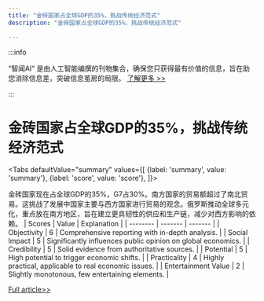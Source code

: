 ```yaml
---
title: "金砖国家占全球GDP的35%，挑战传统经济范式"
description: "金砖国家占全球GDP的35%，挑战传统经济范式"

---
```



:::info

“智闻AI“ 是由人工智能编撰的刊物集合，确保您只获得最有价值的信息，旨在助您消除信息差，突破信息茧房的局限。  [了解更多 >>](/)

:::

# 金砖国家占全球GDP的35%，挑战传统经济范式


<Tabs
	defaultValue="summary"
	values={[
	{label: 'summary', value: 'summary'},
	{label: 'score', value: 'score'},
]}>
<TabItem value="summary">


金砖国家现在占全球GDP的35%，G7占30%。南方国家的贸易额超过了南北贸易。这挑战了发展中国家主要与西方国家进行贸易的观念。俄罗斯推动全球多元化，重点放在南方地区，旨在建立更具韧性的供应和生产链，减少对西方影响的依赖。
</TabItem>
<TabItem value="score">
	| Scores     | Value   | Explanation |
	| -------- | ------- | ------- |
	| Objectivity  | 6    | Comprehensive reporting with in-depth analysis.    |
	| Social Impact | 5     | Significantly influences public opinion on global economics.    |
	| Credibility    | 5    | Solid evidence from authoritative sources.    |
	| Potential    | 5    | High potential to trigger economic shifts.    |
	| Practicality    | 4    | Highly practical, applicable to real economic issues.    |
	| Entertainment Value    | 2    | Slightly monotonous, few entertaining elements.    |
</TabItem>
</Tabs>

[Full article>>](https://tass.com/politics/1822645)
